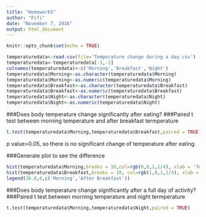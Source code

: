 ```yaml
---
title: "Homework5"
author: "Fifi"
date: "November 7, 2016"
output: html_document
---
```


```r
knitr::opts_chunk$set(echo = TRUE)
```


```r
temperaturedata<-read.csv(file='Temperature change during a day.csv')
temperaturedata<-temperaturedata[-1,-1]
colnames(temperaturedata)<-c('Morning','Breakfast','Night')
temperaturedata$Morning<-as.character(temperaturedata$Morning)
temperaturedata$Morning<-as.numeric(temperaturedata$Morning)
temperaturedata$Breakfast<-as.character(temperaturedata$Breakfast)
temperaturedata$Breakfast<-as.numeric(temperaturedata$Breakfast)
temperaturedata$Night<-as.character(temperaturedata$Night)
temperaturedata$Night<-as.numeric(temperaturedata$Night)
```


###Does body temperature change significantly after eating?
###Paired t test between morning temperature and after breakfast termperature
```r
t.test(temperaturedata$Morning,temperaturedata$Breakfast,paired = TRUE)
```
p value>0.05, so there is no significant change of temperature after eating.

###Generate plot to see the difference
```r
hist(temperaturedata$Morning,breaks = 10,col=rgb(0,0,1,1/4), xlab = 'Temperature')
hist(temperaturedata$Breakfast,breaks = 10, col=rgb(1,0,1,1/4), xlab = 'Temperature', add = TRUE)
legend(36.0,6,c('Morning','After Breakfast'))
```

###Does body temperature change significantly after a full day of activity?
###Paired t test between morning temperature and night termperature
```r
t.test(temperaturedata$Morning,temperaturedata$Night,paired = TRUE)
```
